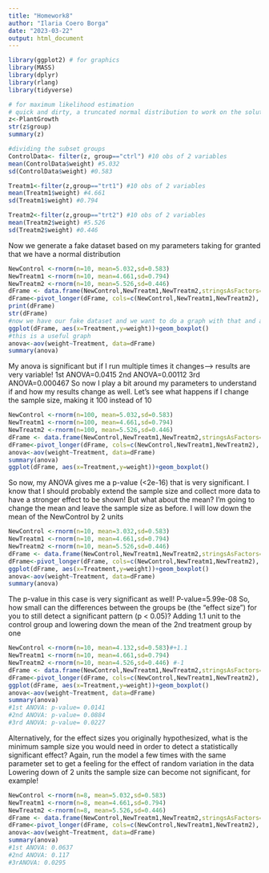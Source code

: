 ```yaml
---
title: "Homework8"
author: "Ilaria Coero Borga"
date: "2023-03-22"
output: html_document
---
```

```r
library(ggplot2) # for graphics
library(MASS)
library(dplyr)
library(rlang)
library(tidyverse)
```

```r

# for maximum likelihood estimation
# quick and dirty, a truncated normal distribution to work on the solution set
z<-PlantGrowth
str(z$group)
summary(z)

#dividing the subset groups
ControlData<- filter(z, group=="ctrl") #10 obs of 2 variables
mean(ControlData$weight) #5.032
sd(ControlData$weight) #0.583

Treatm1<-filter(z,group=="trt1") #10 obs of 2 variables
mean(Treatm1$weight) #4.661
sd(Treatm1$weight) #0.794

Treatm2<-filter(z,group=="trt2") #10 obs of 2 variables
mean(Treatm2$weight) #5.526
sd(Treatm2$weight) #0.446
```

Now we generate a fake dataset based on my parameters taking for granted that we have a normal distribution 

```r
NewControl <-rnorm(n=10, mean=5.032,sd=0.583)
NewTreatm1 <-rnorm(n=10, mean=4.661,sd=0.794)
NewTreatm2 <-rnorm(n=10, mean=5.526,sd=0.446)
dFrame <- data.frame(NewControl,NewTreatm1,NewTreatm2,stringsAsFactors=FALSE)
dFrame<-pivot_longer(dFrame, cols=c(NewControl,NewTreatm1,NewTreatm2), names_to="Treatment",values_to="weight")
print(dFrame)
str(dFrame)
#now we have our fake dataset and we want to do a graph with that and analyze some data 
ggplot(dFrame, aes(x=Treatment,y=weight))+geom_boxplot()
#this is a useful graph 
anova<-aov(weight~Treatment, data=dFrame)
summary(anova)
```

My anova is significant but if I run multiple times it changes--> results are very variable! 
1st ANOVA=0.0415
2nd ANOVA=0.00112
3rd ANOVA=0.000467
So now I play a bit around my parameters to understand if and how my results change as well. Let's see what happens if I change the sample size, making it 100 instead of 10

```r
NewControl <-rnorm(n=100, mean=5.032,sd=0.583)
NewTreatm1 <-rnorm(n=100, mean=4.661,sd=0.794)
NewTreatm2 <-rnorm(n=100, mean=5.526,sd=0.446)
dFrame <- data.frame(NewControl,NewTreatm1,NewTreatm2,stringsAsFactors=FALSE)
dFrame<-pivot_longer(dFrame, cols=c(NewControl,NewTreatm1,NewTreatm2), names_to="Treatment",values_to="weight")
anova<-aov(weight~Treatment, data=dFrame)
summary(anova)
ggplot(dFrame, aes(x=Treatment,y=weight))+geom_boxplot()
```

So now, my ANOVA gives me a p-value (<2e-16) that is very significant. I know that I should probably extend the sample size and collect more data to have a stronger effect to be shown! 
But what about the mean? I'm going to change the mean and leave the sample size as before. I will low down the mean of the NewControl by 2 units

```r
NewControl <-rnorm(n=10, mean=3.032,sd=0.583)
NewTreatm1 <-rnorm(n=10, mean=4.661,sd=0.794)
NewTreatm2 <-rnorm(n=10, mean=5.526,sd=0.446)
dFrame <- data.frame(NewControl,NewTreatm1,NewTreatm2,stringsAsFactors=FALSE)
dFrame<-pivot_longer(dFrame, cols=c(NewControl,NewTreatm1,NewTreatm2), names_to="Treatment",values_to="weight")
ggplot(dFrame, aes(x=Treatment,y=weight))+geom_boxplot()
anova<-aov(weight~Treatment, data=dFrame)
summary(anova)
```
The p-value in this case is very significant as well! P-value=5.99e-08
So, how small can the differences between the groups be (the “effect size”) for you to still detect a significant pattern (p < 0.05)? Adding 1.1 unit to the control group and lowering down the mean of the 2nd treatment group by one

```r
NewControl <-rnorm(n=10, mean=4.132,sd=0.583)#+1.1
NewTreatm1 <-rnorm(n=10, mean=4.661,sd=0.794)
NewTreatm2 <-rnorm(n=10, mean=4.526,sd=0.446) #-1
dFrame <- data.frame(NewControl,NewTreatm1,NewTreatm2,stringsAsFactors=FALSE)
dFrame<-pivot_longer(dFrame, cols=c(NewControl,NewTreatm1,NewTreatm2), names_to="Treatment",values_to="weight")
ggplot(dFrame, aes(x=Treatment,y=weight))+geom_boxplot()
anova<-aov(weight~Treatment, data=dFrame)
summary(anova)
#1st ANOVA: p-value= 0.0141
#2nd ANOVA: p-value= 0.0884
#3rd ANOVA: p-value= 0.0227 
```
Alternatively, for the effect sizes you originally hypothesized, what is the minimum sample size you would need in order to detect a statistically significant effect? Again, run the model a few times with the same parameter set to get a feeling for the effect of random variation in the data
Lowering down of 2 units the sample size can become not significant, for example!

```r
NewControl <-rnorm(n=8, mean=5.032,sd=0.583)
NewTreatm1 <-rnorm(n=8, mean=4.661,sd=0.794)
NewTreatm2 <-rnorm(n=8, mean=5.526,sd=0.446)
dFrame <- data.frame(NewControl,NewTreatm1,NewTreatm2,stringsAsFactors=FALSE)
dFrame<-pivot_longer(dFrame, cols=c(NewControl,NewTreatm1,NewTreatm2), names_to="Treatment",values_to="weight")
anova<-aov(weight~Treatment, data=dFrame)
summary(anova)
#1st ANOVA: 0.0637 
#2nd ANOVA: 0.117
#3rANOVA: 0.0295 





```


